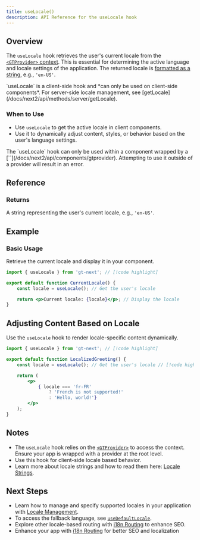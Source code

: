 ```yaml
---
title: useLocale()
description: API Reference for the useLocale hook
---
```


## Overview

The `useLocale` hook retrieves the user's current locale from the [`<GTProvider>` context](/docs/next2/api/components/gtprovider).
This is essential for determining the active language and locale settings of the application.
The returned locale is [formatted as a string]((/docs/next2/reference/locale-strings)), e.g., `'en-US'`.

<Callout>
    `useLocale` is a client-side hook and *can only be used on client-side components*.
    For server-side locale management, see [getLocale](/docs/next2/api/methods/server/getLocale).
</Callout>

### When to Use

- Use `useLocale` to get the active locale in client components.
- Use it to dynamically adjust content, styles, or behavior based on the user's language settings.

<Callout type="warn">
    The `useLocale` hook can only be used within a component wrapped by a [`<GTProvider>`](/docs/next2/api/components/gtprovider).
    Attempting to use it outside of a provider will result in an error.
</Callout>

## Reference

### Returns

A string representing the user's current locale, e.g., `'en-US'`.

## Example

### Basic Usage

Retrieve the current locale and display it in your component.

```jsx title="src/components/CurrentLocale.jsx" copy
import { useLocale } from 'gt-next'; // [!code highlight]

export default function CurrentLocale() {
    const locale = useLocale(); // Get the user's locale

    return <p>Current locale: {locale}</p>; // Display the locale
}
```

## Adjusting Content Based on Locale

Use the `useLocale` hook to render locale-specific content dynamically.

```jsx title="src/components/LocalizedGreeting.jsx" copy
import { useLocale } from 'gt-next'; // [!code highlight]

export default function LocalizedGreeting() {
    const locale = useLocale(); // Get the user's locale // [!code highlight]

    return (
        <p>
            { locale === 'fr-FR'
                ? 'French is not supported!'
                : 'Hello, world!'}
        </p>
    );
}
```

## Notes
 * The `useLocale` hook relies on the [`<GTProvider>`](/docs/next2/api/components/gtprovider) to access the context. Ensure your app is wrapped with a provider at the root level.
 * Use this hook for client-side locale based behavior.
 * Learn more about locale strings and how to read them here: [Locale Strings](/docs/next2/reference/locale-strings).

## Next Steps
* Learn how to manage and specify supported locales in your application with [Locale Management](/docs/next2/guides/locale-list).
 * To access the fallback language, see [`useDefaultLocale`](/docs/next2/api/methods/client/useDefaultLocale).
 * Explore other locale-based routing with [i18n Routing](/docs/next2/reference/i18n-routing) to enhance SEO.
 * Enhance your app with [i18n Routing](/docs/next2/reference/i18n-routing) for better SEO and localization